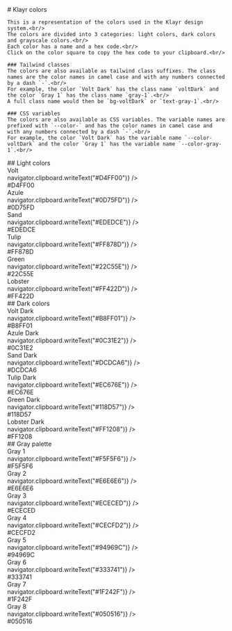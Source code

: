 
<Meta title="Colors" />

<div className="sb-container">
  <div className='sb-section-title'>
    # Klayr colors

    This is a representation of the colors used in the Klayr design system.<br/>
    The colors are divided into 3 categories: light colors, dark colors and grayscale colors.<br/>
    Each color has a name and a hex code.<br/>
    Click on the color square to copy the hex code to your clipboard.<br/>

    ### Tailwind classes
    The colors are also available as tailwind class suffixes. The class names are the color names in camel case and with any numbers connected by a dash `-`.<br/>
    For example, the color `Volt Dark` has the class name `voltDark` and the color `Gray 1` has the class name `gray-1`.<br/>
    A full class name would then be `bg-voltDark` or `text-gray-1`.<br/>

    ### CSS variables
    The colors are also available as CSS variables. The variable names are prefixed with `--color-` and has the color names in camel case and with any numbers connected by a dash `-`.<br/>
    For example, the color `Volt Dark` has the variable name `--color-voltDark` and the color `Gray 1` has the variable name `--color-gray-1`.<br/>
  </div>
</div>
<div className="sb-container">
  <div className='sb-section-title'>
    ## Light colors
  </div>
  <div className='sb-colors-grid'>
      <div className='sb-grid-item'>
        <div className='sb-section-item-heading'>
          Volt
        </div>
        <div title={"copy to clipboard"} id='volt' className='sb-color-square' onClick={() => navigator.clipboard.writeText("#D4FF00")} />
        <div className='sb-section-item-paragraph'>
          #D4FF00
        </div>
      </div>
      <div className='sb-grid-item'>
        <div className='sb-section-item-heading'>
          Azule
        </div>
        <div title={"copy to clipboard"} id='azule' className='sb-color-square' onClick={() => navigator.clipboard.writeText("#0D75FD")} />
        <div className='sb-section-item-paragraph'>
          #0D75FD
        </div>
      </div>
      <div className='sb-grid-item'>
        <div className='sb-section-item-heading'>
          Sand
        </div>
        <div title={"copy to clipboard"} id='sand' className='sb-color-square' onClick={() => navigator.clipboard.writeText("#EDEDCE")} />
        <div className='sb-section-item-paragraph'>
          #EDEDCE
        </div>
      </div>
      <div className='sb-grid-item'>
        <div className='sb-section-item-heading'>
          Tulip
        </div>
        <div title={"copy to clipboard"} id='tulip' className='sb-color-square' onClick={() => navigator.clipboard.writeText("#FF878D")} />
        <div className='sb-section-item-paragraph'>
          #FF878D
        </div>
      </div>
      <div className='sb-grid-item'>
        <div className='sb-section-item-heading'>
          Green
        </div>
        <div title={"copy to clipboard"} id='green' className='sb-color-square' onClick={() => navigator.clipboard.writeText("#22C55E")} />
        <div className='sb-section-item-paragraph'>
          #22C55E
        </div>
      </div>
      <div className='sb-grid-item'>
        <div className='sb-section-item-heading'>
          Lobster
        </div>
        <div title={"copy to clipboard"} id='lobster' className='sb-color-square' onClick={() => navigator.clipboard.writeText("#FF422D")} />
        <div className='sb-section-item-paragraph'>
          #FF422D
        </div>
      </div>
    </div>
</div>
<div className="sb-container">
  <div className='sb-section-title'>
    ## Dark colors
  </div>
  <div className='sb-colors-grid'>
      <div className='sb-grid-item'>
        <div className='sb-section-item-heading'>
          Volt Dark
        </div>
        <div title={"copy to clipboard"} id='voltDark' className='sb-color-square' onClick={() => navigator.clipboard.writeText("#B8FF01")} />
        <div className='sb-section-item-paragraph'>
          #B8FF01
        </div>
      </div>
      <div className='sb-grid-item'>
        <div className='sb-section-item-heading'>
          Azule Dark
        </div>
        <div title={"copy to clipboard"} id='azuleDark' className='sb-color-square' onClick={() => navigator.clipboard.writeText("#0C31E2")} />
        <div className='sb-section-item-paragraph'>
          #0C31E2
        </div>
      </div>
      <div className='sb-grid-item'>
        <div className='sb-section-item-heading'>
          Sand Dark
        </div>
        <div title={"copy to clipboard"} id='sandDark' className='sb-color-square' onClick={() => navigator.clipboard.writeText("#DCDCA6")} />
        <div className='sb-section-item-paragraph'>
          #DCDCA6
        </div>
      </div>
      <div className='sb-grid-item'>
        <div className='sb-section-item-heading'>
          Tulip Dark
        </div>
        <div title={"copy to clipboard"} id='tulipDark' className='sb-color-square' onClick={() => navigator.clipboard.writeText("#EC676E")} />
        <div className='sb-section-item-paragraph'>
          #EC676E
        </div>
      </div>
      <div className='sb-grid-item'>
        <div className='sb-section-item-heading'>
          Green Dark
        </div>
        <div title={"copy to clipboard"} id='greenDark' className='sb-color-square' onClick={() => navigator.clipboard.writeText("#118D57")} />
        <div className='sb-section-item-paragraph'>
          #118D57
        </div>
      </div>
      <div className='sb-grid-item'>
        <div className='sb-section-item-heading'>
          Lobster Dark
        </div>
        <div title={"copy to clipboard"} id='lobsterDark' className='sb-color-square' onClick={() => navigator.clipboard.writeText("#FF1208")} />
        <div className='sb-section-item-paragraph'>
          #FF1208
        </div>
      </div>
    </div>
</div>
<div className="sb-container">
  <div className='sb-section-title'>
    ## Gray palette
  </div>
  <div className='sb-colors-grid'>
      <div className='sb-grid-item'>
        <div className='sb-section-item-heading'>
          Gray 1
        </div>
        <div title={"copy to clipboard"} id='gray-1' className='sb-color-square' onClick={() => navigator.clipboard.writeText("#F5F5F6")} />
        <div className='sb-section-item-paragraph'>
          #F5F5F6
        </div>
      </div>
      <div className='sb-grid-item'>
        <div className='sb-section-item-heading'>
          Gray 2
        </div>
        <div title={"copy to clipboard"} id='gray-2' className='sb-color-square' onClick={() => navigator.clipboard.writeText("#E6E6E6")} />
        <div className='sb-section-item-paragraph'>
          #E6E6E6
        </div>
      </div>
      <div className='sb-grid-item'>
        <div className='sb-section-item-heading'>
          Gray 3
        </div>
        <div title={"copy to clipboard"} id='gray-3' className='sb-color-square' onClick={() => navigator.clipboard.writeText("#ECECED")} />
        <div className='sb-section-item-paragraph'>
          #ECECED
        </div>
      </div>
      <div className='sb-grid-item'>
        <div className='sb-section-item-heading'>
          Gray 4
        </div>
        <div title={"copy to clipboard"} id='gray-4' className='sb-color-square' onClick={() => navigator.clipboard.writeText("#CECFD2")} />
        <div className='sb-section-item-paragraph'>
          #CECFD2
        </div>
      </div>
      <div className='sb-grid-item'>
        <div className='sb-section-item-heading'>
          Gray 5
        </div>
        <div title={"copy to clipboard"} id='gray-5' className='sb-color-square' onClick={() => navigator.clipboard.writeText("#94969C")} />
        <div className='sb-section-item-paragraph'>
          #94969C
        </div>
      </div>
      <div className='sb-grid-item'>
        <div className='sb-section-item-heading'>
          Gray 6
        </div>
        <div title={"copy to clipboard"} id='gray-6' className='sb-color-square' onClick={() => navigator.clipboard.writeText("#333741")} />
        <div className='sb-section-item-paragraph'>
          #333741
        </div>
      </div>
      <div className='sb-grid-item'>
        <div className='sb-section-item-heading'>
          Gray 7
        </div>
        <div title={"copy to clipboard"} id='gray-7' className='sb-color-square' onClick={() => navigator.clipboard.writeText("#1F242F")} />
        <div className='sb-section-item-paragraph'>
          #1F242F
        </div>
      </div>
      <div className='sb-grid-item'>
        <div className='sb-section-item-heading'>
          Gray 8
        </div>
        <div title={"copy to clipboard"} id='gray-8' className='sb-color-square' onClick={() => navigator.clipboard.writeText("#050516")} />
        <div className='sb-section-item-paragraph'>
          #050516
        </div>
      </div>
  </div>
</div>


<style>
  {`
  .sb-container {
    margin-bottom: 48px;
  }

  .sb-section {
    width: 100%;
    display: flex;
    flex-direction: row;
    gap: 20px;
  }

  .sb-section-title {
    margin-bottom: 32px;
  }

  .sb-section-item, .sb-grid-item {
    flex: 1;
    display: flex;
    flex-direction: column;
  }

  .sb-section-item-heading {
    margin: 0 !important;
    font-weight: 600;
  }
  .sb-section-item-paragraph {
    margin: 0;
    padding-bottom: 10px;
  }

  .sb-colors-grid {
    display: grid;
    grid-template-columns: repeat(6, 1fr);
    grid-gap: 32px 20px;
  }

  .sb-color-square {
    width: 100%;
    aspect-ratio: 1;
    border-radius: 8px;
    cursor: pointer;
  }

  .sb-color-square:hover {
    box-shadow: 2px 2px 5px 2px var(--color-gray-2);
  }

  #volt {
    background-color: var(--color-volt);
  }

  #voltDark {
    background-color: var(--color-voltDark);
  }

  #azule {
    background-color: var(--color-azule);
  }

  #azuleDark {
    background-color: var(--color-azuleDark);
  }

  #sand {
    background-color: var(--color-sand);
  }

  #sandDark {
    background-color: var(--color-sandDark);
  }

  #tulip {
    background-color: var(--color-tulip);
  }

  #tulipDark {
    background-color: var(--color-tulipDark);
  }

  #green {
    background-color: var(--color-green);
  }

  #greenDark {
    background-color: var(--color-greenDark);
  }

  #lobster {
    background-color: var(--color-lobster);
  }

  #lobsterDark {
    background-color: var(--color-lobsterDark);
  }

  #gray-1 {
    background-color: var(--color-gray-1);
  }

  #gray-2 {
    background-color: var(--color-gray-2);
  }

  #gray-3 {
    background-color: var(--color-gray-3);
  }

  #gray-4 {
    background-color: var(--color-gray-4);
  }

  #gray-5 {
    background-color: var(--color-gray-5);
  }

  #gray-6 {
    background-color: var(--color-gray-6);
  }

  #gray-7 {
    background-color: var(--color-gray-7);
  }

  #gray-8 {
    background-color: var(--color-gray-8);
  }

  @media screen and (max-width: 600px) {
    .sb-section {
      flex-direction: column;
    }

    .sb-colors-grid {
      grid-template-columns: repeat(1, 1fr);
    }
  }
  `}
</style>
